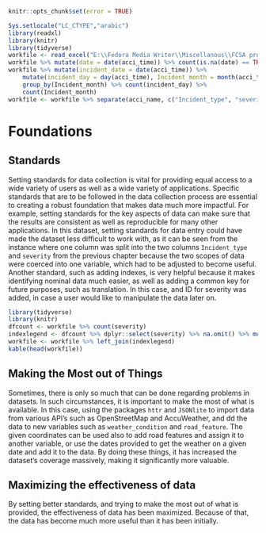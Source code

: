 

```r
knitr::opts_chunk$set(error = TRUE)
```



```r
Sys.setlocale("LC_CTYPE","arabic")
library(readxl)
library(knitr)
library(tidyverse)
workfile <- read_excel("E:\\Fedora Media Writer\\Miscellanous\\FCSA project-20200806T165957Z-001\\FCSA project\\Work files\\traffic_incidents.xlsx")
workfile %>% mutate(date = date(acci_time)) %>% count(is.na(date) == TRUE)
workfile %>% mutate(incident_date = date(acci_time)) %>%
    mutate(incident_day = day(acci_time), Incident_month = month(acci_time)) %>%
    group_by(Incident_month) %>% count(incident_day) %>%
    count(Incident_month)
workfile <- workfile %>% separate(acci_name, c("Incident_type", "severity"), sep = "- |-")
```

# Foundations

## Standards

Setting standards for data collection is vital for providing equal access to a wide variety of users as well as a wide variety of applications. Specific standards that are to be followed in the data collection process are essential to creating a robust foundation that makes data much more impactful. For example, setting standards for the key aspects of data can make sure that the results are consistent as well as reproducible for many other applications. In this dataset, setting standards for data entry could have made the dataset less difficult to work with, as it can be seen from the instance where one column was split into the two columns `Incident_type` and `severity` from the previous chapter because the two scopes of data were coerced into one variable, which had to be adjusted to become useful. Another standard, such as adding indexes, is very helpful because it makes identifying nominal data much easier, as well as adding a common key for future purposes, such as translation. In this case, and ID for severity was added, in case a user would like to manipulate the data later on.

```r
library(tidyverse)
library(knitr)
dfcount <- workfile %>% count(severity)
indexlegend <- dfcount %>% dplyr::select(severity) %>% na.omit() %>% mutate(severity_ID = c(2, 3, 1))
workfile <- workfile %>% left_join(indexlegend)
kable(head(workfile))
```

## Making the Most out of Things

Sometimes, there is only so much that can be done regarding problems in datasets. In such circumstances, it is important to make the most of what is available. In this case, using the packages `httr` and `JSONlite` to import data from various API's such as OpenStreetMap and AccuWeather, and dd the data to new variables such as `weather_condition` and `road_feature`. The given coordinates can be used also to add road features and assign it to another variable, or use the dates provided to get the weather on a given date and add it to the data. By doing these things, it has increased the dataset's coverage massively, making it significantly more valuable.

## Maximizing the effectiveness of data

By setting better standards, and trying to make the most out of what is provided, the effectiveness of data has been maximized. Because of that, the data has become much more useful than it has been initially.